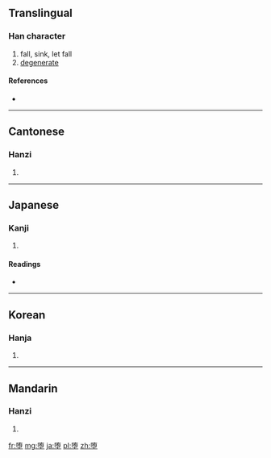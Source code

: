 {{also|墮}}
==Translingual==

===Han character===
{{Han char|rn=32|rad=土|as=08|sn=11|four=|canj=弓月土 (NBG), XX弓月土 (XXNBG)}}

# fall, sink, let fall
# [[degenerate]]

====References====
* {{Han ref|kx=0234.271|hdz=10459.030|uh=5815|ud=22549}}

----

==Cantonese==

===Hanzi===
{{yue-hanzi|jyut=|y=do6|tra=墮}}

# {{defn|Cantonese|sort=土08}}

----

==Japanese==

===Kanji===
{{ja-kanji|grade=c|rs=土08}}

# {{defn|Japanese|sort=土08}}

====Readings====
* {{ja-readings|on=[[だ]] (da)|kun=[[くずす]] (kuzusu), [[くずれる]] (kuzureru), [[おちる]] (ochiru)}}

----

==Korean==

===Hanja===
{{ko-hanja|hangeul=[[타]], [[휴]]|rv=ta, hyu|mr=t'a, hyu}}

# {{defn|Korean|sort=土08}}

----

==Mandarin==

===Hanzi===
{{cmn-hanzi|tra=墮|pin=[[duò]] ([[duo4]])|wg=to<sup>4</sup>}}

# {{defn|Mandarin|sort=土08}}

[[fr:堕]]
[[mg:堕]]
[[ja:堕]]
[[pl:堕]]
[[zh:堕]]